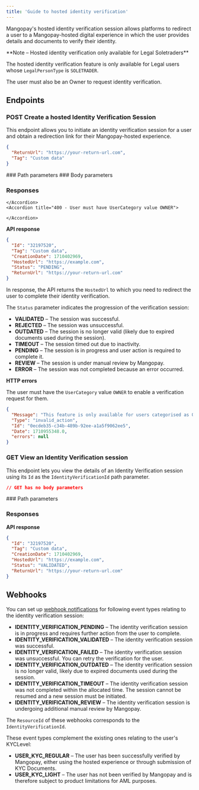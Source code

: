 ```yaml
---
title: 'Guide to hosted identity verification'
---
```



Mangopay's hosted identity verification session allows platforms to redirect a user to a Mangopay-hosted digital experience in which the user provides details and documents to verify their identity.

<Note>
**Note – Hosted identity verification only available for Legal Soletraders**

The hosted identity verification feature is only available for Legal users whose `LegalPersonType` is `SOLETRADER`.

The user must also be an Owner to request identity verification.
</Note>

## Endpoints

### POST Create a hosted Identity Verification Session

This endpoint allows you to initiate an identity verification session for a user and obtain a redirection link for their Mangopay-hosted experience.

``` json POST /users/{UserId}/identity-verifications
{
  "ReturnUrl": "https://your-return-url.com",
  "Tag": "Custom data"
}
```

<Accordion title="See parameter details">
### Path parameters
<UserId />
### Body parameters
<ReturnURL4 />
<Tag3/>

### Responses
<AccordionGroup>
    <Accordion title="200 - Session pending">
        <IdResponse />
        <Tag2Response />
        <CreationDateResponse />
        <HostedUrlResponse />
        <Status13Response />
        <ReturnURL3Response />

    </Accordion>
    <Accordion title="400 - User must have UserCategory value OWNER">
    
    </Accordion>
</AccordionGroup>
</Accordion>

**API response**

``` json 200 - Session pending
{
  "Id": "32197520",
  "Tag": "Custom data",
  "CreationDate": 1710402969,
  "HostedUrl": "https://example.com",
  "Status": "PENDING",
  "ReturnUrl": "https://your-return-url.com"
}
```

In response, the API returns the `HostedUrl` to which you need to redirect the user to complete their identity verification.

The `Status` parameter indicates the progression of the verification session:

- **VALIDATED** – The session was successful.
- **REJECTED** – The session was unsuccessful.
- **OUTDATED** – The session is no longer valid (likely due to expired documents used during the session).
- **TIMEOUT** – The session timed out due to inactivity.
- **PENDING** – The session is in progress and user action is required to complete it.
- **REVIEW** – The session is under manual review by Mangopay.
- **ERROR** – The session was not completed because an error occurred.

**HTTP errors**

The user must have the `UserCategory` value `OWNER` to enable a verification request for them.

``` json 400 - User must have UserCategory value OWNER
{
  "Message": "This feature is only available for users categorised as Owner.",
  "Type": "invalid_action",
  "Id": "0ecdeb35-c34b-489b-92ee-a1a5f9062ee5",
  "Date": 1710955348.0,
  "errors": null
}
```

### GET View an Identity Verification session

This endpoint lets you view the details of an Identity Verification session using its `Id` as the `IdentityVerificationId` path parameter.

``` json GET /v2.01/{ClientId}/identity-verifications/{IdentityVerificationId}
// GET has no body parameters
```

<Accordion>
### Path parameters
<IdentityVerificationId />

### Responses
</Accordion>

**API response**

``` json
{
  "Id": "32197520",
  "Tag": "Custom data",
  "CreationDate": 1710402969,
  "HostedUrl": "https://example.com",
  "Status": "VALIDATED",
  "ReturnUrl": "https://your-return-url.com"
}
```

## Webhooks

You can set up [webhook notifications](/webhooks) for following event types relating to the identity verification session:

- **IDENTITY_VERIFICATION_PENDING** – The identity verification session is in progress and requires further action from the user to complete.
- **IDENTITY_VERIFICATION_VALIDATED** – The identity verification session was successful. 
- **IDENTITY_VERIFICATION_FAILED** – The identity verification session was unsuccessful. You can retry the verification for the user.  
- **IDENTITY_VERIFICATION_OUTDATED** – The identity verification session is no longer valid, likely due to expired documents used during the session.
- **IDENTITY_VERIFICATION_TIMEOUT** – The identity verification session was not completed within the allocated time. The session cannot be resumed and a new session must be initiated.
- **IDENTITY_VERIFICATION_REVIEW** – The identity verification session is undergoing additional manual review by Mangopay.

The `ResourceId` of these webhooks corresponds to the `IdentityVerificationId`.

These event types complement the existing ones relating to the user's KYCLevel:

- **USER_KYC_REGULAR** – The user has been successfully verified by Mangopay, either using the hosted experience or through submission of KYC Documents.
- **USER_KYC_LIGHT** – The user has not been verified by Mangopay and is therefore subject to product limitations for AML purposes.